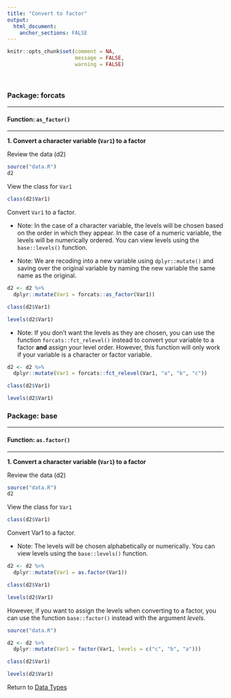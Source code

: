 ```yaml
---
title: "Convert to factor"
output: 
  html_document:
    anchor_sections: FALSE
---
```


```r
knitr::opts_chunk$set(comment = NA,
                      message = FALSE,
                      warning = FALSE)
```

<br>

### Package: forcats

---

#### Function: `as_factor()`

---

**1\. Convert a character variable (`Var1`) to a factor**

Review the data (d2)

```r

source("data.R")
d2

```

View the class for `Var1`

```r

class(d2$Var1)

```

Convert `Var1` to a factor. 

* Note: In the case of a character variable, the levels will be chosen based on the order in which they appear. In the case of a numeric variable, the levels will be numerically ordered. You can view levels using the `base::levels()` function.

* Note: We are recoding into a new variable using `dplyr::mutate()` and saving over the original variable by naming the new variable the same name as the original. 

```r

d2 <- d2 %>% 
  dplyr::mutate(Var1 = forcats::as_factor(Var1))

class(d2$Var1)

levels(d2$Var1)

```

* Note: If you don't want the levels as they are chosen, you can use the function `forcats::fct_relevel()` instead to convert your variable to a factor **and** assign your level order. However, this function will only work if your variable is a character or factor variable.

```r

d2 <- d2 %>% 
  dplyr::mutate(Var1 = forcats::fct_relevel(Var1, "a", "b", "c"))

class(d2$Var1)

levels(d2$Var1)

```


### Package: base

---

#### Function: `as.factor()`

---

**1\. Convert a character variable (`Var1`) to a factor**

Review the data (d2)

```r

source("data.R")
d2

```

View the class for `Var1`

```r

class(d2$Var1)

```

Convert Var1 to a factor. 

* Note: The levels will be chosen alphabetically or numerically. You can view levels using the `base::levels()` function.

```r

d2 <- d2 %>% 
  dplyr::mutate(Var1 = as.factor(Var1))

class(d2$Var1)

levels(d2$Var1)

```

However, if you want to assign the levels when converting to a factor, you can use the function `base::factor()` instead with the argument *levels*.

```r

source("data.R")

```


```r

d2 <- d2 %>% 
  dplyr::mutate(Var1 = factor(Var1, levels = c("c", "b", "a")))

class(d2$Var1)

levels(d2$Var1)

```

Return to [Data Types](https://github.com/Cghlewis/data-wrangling-functions/wiki/Data-Types)
